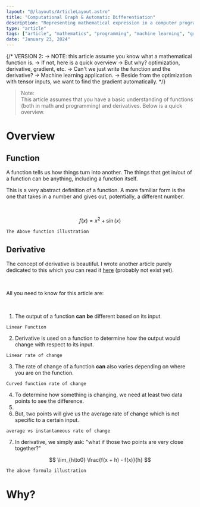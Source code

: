 ```yaml
---
layout: "@/layouts/ArticleLayout.astro"
title: "Computational Graph & Automatic Differentiation"
description: "Representing mathematical expression in a computer program is straight-forward, but implementing functions and taking its derivative is a different story."
type: "article"
tags: ["article", "mathematics", "programming", "machine learning", "graph theory"]
date: "January 23, 2024"
---
```




{/*
VERSION 2: 
-> NOTE: this article assume you know what a mathematical function is.
-> If not, here is a quick overview
-> But why? optimization, derivative, gradient, etc.
-> Can't we just write the function and the derivative?
-> Machine learning application.
-> Beside from the optimization with tensor inputs, we want to find the gradient automatically.
*/}

> <span class='pm-color font-mono'>Note:</span><br />
> This article assumes that you have a basic understanding of functions (both in math and programming) and derivatives. Below is a quick overview.

<Collapsible client:load is_collapsed={false}>
<h1 slot="toggler">Overview</h1>

## Function
A function tells us how things turn into another. The things that get in/out of a function can be anything, including a function itself.

<AbstractFunction client:only="svelte" />

This is a very abstract definition of a function. A more familiar form is the one that takes in a number and gives out, potentially, a different number.

<br />

$$
f(x) = x^2 + \sin(x)
$$

```
The Above function illustration
```

## Derivative
The concept of derivative is beautiful. I wrote another article purely dedicated to this which you can read it [here](/articles/derivative) (probably not exist yet).

<br />

All you need to know for this article are:

<br />

1. The output of a function **can be** different based on its input.
```
Linear Function
```
2. Derivative is used on a function to determine how the output would change with respect to its input.
```
Linear rate of change
```
3. The rate of change of a function **can** also varies depending on where you are on the function.
```
Curved function rate of change
```
4. To determine how something is changing, we need at least two data points to see the difference.
5. 
6. But, two points will give us the average rate of change which is not specific to a certain input.
```
average vs instantaneous rate of change
```
7. In derivative, we simply ask: "what if those two points are very close together?"

$$
\lim_{h\to0} \frac{f(x + h) - f(x)}{h}
$$
```
The above formula illustration
```

</Collapsible>

# Why?
